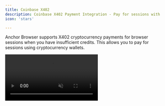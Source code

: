 ```yaml
---
title: Coinbase X402
description: Coinbase X402 Payment Integration - Pay for sessions with X402 Protocol
icon: 'stars'

---
```


Anchor Browser supports X402 cryptocurrency payments for browser sessions when you have insufficient credits. This allows you to pay for sessions using cryptocurrency wallets.

<video autoPlay muted loop playsInline src="/images/X402.mp4" alt="X402 use in the Playground" />

## How It Works

1. **Attempt Session Creation**: Try to create a browser session
2. **Credit Check**: System checks if you have sufficient credits
3. **Payment Prompt**: If Error 402 is returned, you're prompted to connect a wallet
4. **Automatic Payment**: Payment is processed automatically through your wallet
5. **Session Creation**: Session is created immediately after successful payment

## Using X402 Payments via API

### Prerequisites

1. **Install Coinbase Wallet**: Currently only Coinbase Wallet is supported
2. **Get Funds**: Ensure your wallet has USDC on the Base mainnet network
3. **Set Up WalletConnect**: Configure WalletConnect for wallet connection

### API Usage Example

When you make a session creation request without sufficient credits, the system will:

1. Return a 402 (Payment Required) status
2. Include payment details in the response
3. Your client can automatically handle the payment using X402
4. Retry the request with payment headers

Here's a Python example using the x402 library:

```python
import os, json, requests
from eth_account import Account
from x402.clients.requests import x402_requests

ENDPOINT = "https://api.anchorbrowser.io/v1/sessions"
BODY = {}

key = os.getenv("PRIVATE_KEY") or exit("Set PRIVATE_KEY=0x...")
pre = requests.post(ENDPOINT, json=BODY, timeout=30)
if pre.status_code == 200:
    print(json.dumps(pre.json(), indent=2))
    exit()

price = int(pre.json()["accepts"][0]["maxAmountRequired"])

res = x402_requests(Account.from_key(key)).post(ENDPOINT, json=BODY, timeout=60)
print(json.dumps(res.json(), indent=2))
```


## Pricing

- **Price per Session**: $0.50 USDC
- **Network**: Base mainnet only
- **Payment Method**: USDC via X402 protocol
---

## Read More

- [X402 Protocol Specification](https://www.x402.org/)
- [X402 GitHub Repository](https://github.com/coinbase/x402)
- [X402 NPM package](https://www.npmjs.com/package/x402)
- [X402 Python Library](https://pypi.org/project/x402/)